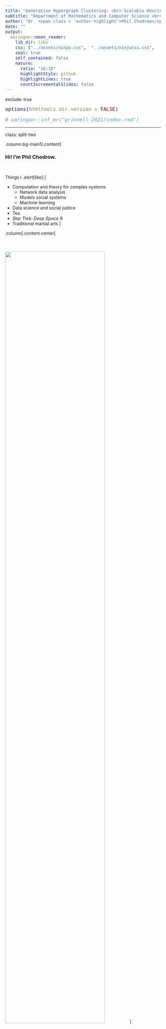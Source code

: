 ```yaml
---
title: "Generative Hypergraph Clustering: <br> Scalable Heuristics and Sparse Thresholds"                 
subtitle: "Department of Mathematics and Computer Science <br> Wesleyan University<br> January 13th, 2021"
author: "Dr. <span class = 'author-highlight'>Phil Chodrow</span> <br> Department of Mathematics <br> University of California, Los Angeles "           
date: ""              
output:                         
  xaringan::moon_reader:         
    lib_dir: libs             
    css: ["../assets/ninpo.css",  "../assets/ninjutsu.css",   "../assets/shinobi.css", "../assets/pc_custom.css", "css/pc_custom.css"]    
    seal: true   
    self_contained: false  
    nature: 
      ratio: "16:10"
      highlightStyle: github     
      highlightLines: true 
      countIncrementalSlides: false  
---
```

exclude: true   
<style type="text/css">
code.r{ 
  font-size: 16px; 
}
pre {
  font-size: 16px !important;  
}
</style>
```r
options(htmltools.dir.version = FALSE)
```

```r
# xaringan::inf_mr("grinnell-2021/index.rmd")
```



---

class: split-two 

.column.bg-main1[.content[

### Hi! I'm Phil Chodrow.

<br>

Things I .alert[like]:]

- Computation and theory for complex systems
  - Network data analysis
  - Models social systems
  - Machine learning
- Data science and social justice
- Tea
- *Star Trek: Deep Space 9*  
- Traditional martial arts
]

.column[.content.center[<br><br><br><br> 
<img src="img/phil.jpg" width=80%>]


]





---

class: bg-main1 
background-image: url("../img-shared/geo-intro.png")
background-size: contain
 
# My Journey
 



---

class: split-two
layout: false

.column.bg-main1[
.content[ 
  ## Graphs and Hypergraphs 
 
  <br> 
  A .alert[graph] consists of a set of nodes and a set of edges. Each edge is a set of two nodes. 

<br> <br> <br> <br> <br>
  In .alert[hypergraphs], edges can contain *any number* of nodes.     
]
]

.column[
  .vmiddle[
  <img src="img/graph-hypergraph.png" width=100%></img>
  ] 
]

---

class: split-two
layout: false

.column.bg-main1[
  
## Hypergraph Data

]

.column.bg-main2[.vmiddle[
  <br>
]]

---

class: split-two
layout: false

.column.bg-main1[
  
  ## Hypergraph Data

<br> <br> 

  - .alert[**Interaction**]: nodes are agents, edges are interaction events (socializing in groups, attending events).
  
]

.column.bg-main2[.vmiddle[.stretch[
  <img src="img/social-interaction.jpeg" width=100%></img> 
]]]

---

class: split-two
layout: false

.column.bg-main1[
  
  ## Hypergraph Data

<br> <br> 

  - .alert[**Interaction**]: nodes are agents, edges are interaction events (socializing in groups, attending events).
  - .alert[**Collaboration**]: nodes are collaborators, edges are projects or teams (scholarly papers, legislation, etc). 
  

]

.column.bg-main2[.vmiddle[.stretch[
  <img src="img/teamwork.jpeg" width=100%></img> 
]]]

---

class: split-two
layout: false

.column.bg-main1[
  
  ## Hypergraph Data

<br> <br> 

  - .alert[**Interaction**]: nodes are agents, edges are interaction events (socializing in groups, attending events).
  - .alert[**Collaboration**]: nodes are collaborators, edges are projects or teams (scholarly papers, legislation, etc). 
  - .alert[**Co-presence**]: nodes are chemical compounds, edges are drugs formed from those compounds.

]

.column.bg-main2[.vmiddle[.stretch[
  <img src="img/mccoy.png" width=100%></img> 
]]]

---

layout: false
class: split-two

.column.bg-main1[
  ### Hypergraph Clustering

  <br>
  Given some hypergraph data, assign each node to a .alert[**cluster**] (or "community") of "related" nodes. 
  <br> <br>
  "*Related*": often interpreted as "*densely interconnected.*"
<br> <br>
  Applications in social network analysis, drug discovery, image processing, data visualization...

  
  .footnote[
  .alert2[One survey in]: <br> <b>PSC</b>, N. Veldt, A. R. Benson, (2021). Generative hypergraph clustering: from blockmodels to modularity, <i>Science Advances</i>, 7:eabh1303
  ]

  
]
.column[.content.vmiddle[.stretch[
  <img src="img/detection-1.png" width=100%>
]]]


---

layout: true
class: split-two middle 
 
.column[
  .split-three[ 
  .row.bg-main1[.content.vmiddle[.font_medium[Generative clustering with .alert[hypergraph blockmodels]].
  ]]    
  .row.bg-main2[.content.vmiddle[.font_medium[Scalable, greedy heuristics for .alert[large hypergraphs].] 
  ]] 
  .row.bg-main3[.content.vmiddle[.font_medium[.alert[Sparse thresholds] and eigenvector methods.] 
  ]]
]
] 

.column[.center[.stretch[
  {{content}} 
]]]

---
class: hide-row2-col1 hide-row3-col1 hide-row4-col1 hide-row5-col1 

<br>
<img src="img/pure-fiction.png" width=100%>

---
class: hide-row3-col1 hide-row4-col1 hide-row5-col1


<img src="img/contact-clustering-excerpt.png" width=100%>

  
---
class: hide-row4-col1   hide-row5-col1 

<img src="img/spectrum.png" width=75%> 
<img src="img/heatmap-exp-1.png" width=85%> 

---

class: fade-row2-col1 fade-row3-col1 fade-row4-col1 fade-row5-col1

  <br>
  <img src="img/pure-fiction.png" width=100%>

---

layout: false
background-image: url(img/task.png)
background-size: contain

---

layout: false
background-image: url(img/fiction.png)
background-size: contain


---

class: split-two
layout: false

.column[ 
  ### Hypergraph Stochastic Blockmodel
  <img src="img/pure-fiction.png" width=90%>
]

.column.bg-main1[


.font_smaller[

### &nbsp; <br>  &nbsp;  
1. Give each node $i$ a cluster label $z_i$ and a degree-weight $\theta_i$ (higher weight $\implies$ more hyperedges involving that node).
2. For each tuple $R$ of nodes, sample a random number of edges:
$$a_R \sim \mathrm{Poisson}\left(\Omega(\mathbf{z}_R)\prod_{i \in R}\theta_i\right)$$

Here, $\Omega$ is an *affinity function* that encodes which combinations of groups are likely to form hyperedges. 
]

.footnote[
Bernoulli variant proposed by Ke et al (2019), *arXiv:*:1909.06503
]
]

---

class: split-two
layout: false

.column[ 
  ### Hypergraph Stochastic Blockmodel
  <img src="img/pure-fiction.png" width=90%>
]

.column.bg-main1[

<br> <br> <br> 
## Today's Big Message

The generative approach to hypergraph clustering offers both .alert[scalable heuristics] and .alert2[fundamental theoretical insights]. 
]

---

layout: true
class: split-two middle 
 
.column[
  .split-three[ 
  .row.bg-main1[.content.vmiddle[.font_medium[Generative clustering with .alert[hypergraph blockmodels]].
  ]]    
  .row.bg-main2[.content.vmiddle[.font_medium[Scalable, greedy heuristics for .alert[large hypergraphs].] 
  ]] 
  .row.bg-main3[.content.vmiddle[.font_medium[.alert[Sparse thresholds] and eigenvector methods.] 
  ]]
]
] 

.column[.center[.stretch[
  {{content}} 
]]]

---

class: fade-row1-col1 fade-row3-col1 fade-row4-col1 fade-row5-col1

  <img src="img/contact-clustering-excerpt.png" width=100%>

---

class: split-two 
layout: false

.column.bg-main1[

<br> <br>
### Motivation 

Suppose we have some hypergraph Big Data® with suspected cluster structure.   

### Question

Can we do .alert[scalable] clustering with statistical foundations?


]

.column[.stretch[ 
  <img src="img/hmod-paper.png" width=100%>   
]]

---
class: split-50 bg-main1 
layout: false 
 
.row[ 
.split-three[
.column[<br><br>
  <img src="img/nate_portrait.jpeg" width=90%> 
  ]
.column[<br><br>
  <img src="img/austin.jpg" width=90%> 
]
.column[<br><br>
  <img src="img/phil_portrait.jpeg" width=90%>   
] 

]
]
.row[ 
.split-three[
.column[<br>
  .font_large[.alert-no-bold[<nobr>Nate Veldt</nobr>]]
  <nobr>Computer Science</nobr> <br> Texas A&M      
  .alert2[@n_veldt]
]  
.column[<br>
  .font_large[.alert-no-bold[<nobr>Austin Benson</nobr>]]
   Computer Science <br> Cornell      
   .alert2[@austinbenson]
]
.column[<br>
  .font_large[.alert-no-bold[<nobr>Phil Chodrow</nobr>]]
  <nobr>Mathematics</nobr> <br> UCLA
  <br> .alert2[@PhilChodrow] <br>
]
]
]



---

class: split-two
layout: 

.column.bg-main1[
### The Affinity Function $\Omega$

<br> <br>

This controls how hyperedges form in response to node labels. 

Let's focus on the .alert[All-Or-Nothing] affinity.

This models the idea that edges form most frequently when nodes have the same labels. 


]

.column[

### <br>

<br> <br>

Let $e$ be a hyperedge of size $k$: 

$$\Omega(\mathbf{z}_e) = \begin{cases}
  \omega_{k1} &\quad e \text{ has all same labels} \\ 
  \omega_{k0} &\quad \text{otherwise}\;.  
\end{cases}$$

<br>

$$\Omega(\color{#ff5252}{\bullet} \color{#ff5252}{\bullet} \color{#ff5252}{\bullet}) > \Omega(\color{#ff5252}{\bullet} \color{#ff5252}{\bullet} \color{#FFD046}{\bullet})= \Omega(\color{#ff5252}{\bullet} \color{#FFD046}{\bullet} \color{#6ec0de}{\bullet})\ldots$$ 

]

<!-- ---

class: split-two
layout: false


.column.bg-main1[
  ## Maximum-Likelihood Inference

  <br>

  We only observe $H$. How do we learn the clusters $\mathbf{z}$?

  Let $P(H; \theta, \mathbf{z}, \omega)$ be the probability of realizing a hypergraph $H$ with parameters $(\theta, \mathbf{z}, \omega)$. 

  .alert[Maximum-Likelihood Inference]: 

  $$(\hat{\theta}, \hat{\mathbf{z}}, \hat{\omega}) = \text{argmax}_{\theta, \mathbf{z}, \omega} \log P(H; \theta, \mathbf{z}, \omega).$$ 
]

.column[
  
  <br> <br> <br>

  Some estimates can be approximated quickly:

<br> 
  **Degree Weights**

  $$\hat{\theta}_i \approx\text{degree of node }i \equiv d_i$$

  **Affinity Values** (requires estimate of $\mathbf{z}$)

.font_smaller[
  $$\omega_{k1} \approx \frac{\text{# homogeneous hyperedges }}{\prod_{j} (\text{sum of degrees in cluster } j)}\;.$$
]

.footnote[Approximations exact when all clusters are same size]

] -->


---

## Estimating labels $\mathbf{z}$

With the All-Or-Nothing affinity, we can derive an objective function from a maximum-likelihood problem for our blockmodel: 

$$
Q \triangleq \sum_k \color{#ff5252}{\beta_k} \left[(\text{# homogeneous }k\text{-edges}) - \color{#21728f}{\gamma_k}\sum_j (\text{# of edges in cluster } j)^k\right]
$$

$\color{#ff5252}{\beta_k} \triangleq \log \omega_{k1} - \log \omega_{k0}$. <br>
$\color{#21728f}{\gamma_k} \triangleq \frac{1}{\beta_k}(\omega_{k1} - \omega_{k0})$.

**Maximum-Likelihood Problem**: find cluster labels $\mathbf{z}$ to make $Q$ large. 

 
.footnote[
   
Derivation follows Newman, "Equivalence between modularity optimization and maximum likelihood methods for community detection." *PRE*, 2016
  
Generalizes Kamiński et al., "Clustering via hypergraph modularity." *PLoS ONE*, 2019] 

---

class: split-two

.column.bg-main1[

### Hypergraph Maximum-Likelihood Louvain Algorithm

<br>

1. All nodes start in their own cluster. 
2. Greedily .alert[merge] nodes to maximize $Q$. 
3. Then, greedily merge .alert2[entire clusters] of nodes.  
4. Estimate parameters $\omega$ and $\{\theta_i\}$.
5. Repeat!

(Extends Louvain algorithm for graphs.)

.footnote[Blondel et al. "Fast unfolding of communities in large networks." *J. Stat. Mech.*, 2008]
]

.column[ 
  
  <br>
  <img src="img/louvain.png" width=100%>
  
  .footnote[Image from Traag et al., "From Louvain to Leiden: guaranteeing well-connected communities," *Scientific Reports*, 2019]
]

---
background-image: url(img/performance.png)
background-size: contain

#### We can retrieve correlated partitions on synthetic hypergraphs of .alert[1M nodes].

<br> <br> <br> <br> <br> <br> <br> <br> <br> <br> <br> <br> <br> 

Hypergraph Louvain is roughly as fast as baseline methods based on graph projections. 

---

### .alert[Empirical data]: school contact hypergraphs. 

<br> 
.center[<img src="img/sociopatterns.jpg" width=70%>]

Cluster labels are classes in a primary school and a high school (in France). 


.footnote[
Stehlé et al. (*PLoS ONE*, 2011) and Mastrandrea et al. (*PLoS ONE*, 2015)
]

---


background-image: url(img/contact-clustering.png)
background-size: contain

---

background-image: url(img/recovery_experiments.png)
background-size: contain

---

class: split-two

.column.bg-main1[
  
  ## Summing Up

  <br>

  The generative approach informs .alert[scalable algorithms] for clustering hypergraphs. 

  These algorithms .alert[inherit assumptions] from their generative models. 

  These algorithms can .alert[outperform graph-based methods] on social interaction data sets. 

]

.column[.stretch[ 
  <img src="img/hmod-paper.png" width=100%>   
]]

---

layout: true
class: split-two middle 
 
.column[
  .split-three[ 
  .row.bg-main1[.content.vmiddle[.font_medium[Generative clustering with .alert[hypergraph blockmodels]].
  ]]    
  .row.bg-main2[.content.vmiddle[.font_medium[Scalable, greedy heuristics for .alert[large hypergraphs].] 
  ]] 
  .row.bg-main3[.content.vmiddle[.font_medium[.alert[Sparse thresholds] and eigenvector methods.] 
  ]]
]
] 

.column[.center[.stretch[
  {{content}} 
]]]

---

class: fade-row1-col1 fade-row2-col1 fade-row4-col1 fade-row5-col1

<img src="img/spectrum.png" width=75%> 
<img src="img/heatmap-exp-1.png" width=85%> 

---

layout: false
class: split-two

.column.bg-main1[ 
  ### Sparsity

  <br>
  A hypergraph blockmodel is .alert[*sparse*] if $\Omega$ is tuned so that 

  $$ \Omega(\mathbf{z}_R) = O(n^{1-\left|{R}\right|})\;. $$

  **Consequence**: \# edges attached to a node doesn't grow with the size of the hypergraph. 

  .alert[Intuition]: if the world's population doubled, the number of friends that you personally have might not change too much. 
]

.column[
  ### Fundamental Limits

  <br>
  In graphs, it turns out that there are sparse blockmodels for which algorithms can't even .alert[sometimes] find clusters that are even .alert2[correlated] with the correct ones.   

  
  <br>
  What about hypergraphs?

  .footnote[
    Decelle et al. (2011) Inference and phase transitions in the detection of modules in sparse networks, *Phys. Rev. Let.* 107.6: 065701
    <br> <br>
    Mossel et al. (2018) A proof of the blockmodel threshold conjecture, *Combinatorica*.  
  ]
  
]

---
class: split-50 bg-main1 
layout: false 
 
.row[ 
.split-three[
.column[<br><br>
  <img src="img/eikmeier-3.png" width=90%> 
]
.column[<br><br>
  <img src="img/jamie_portrait.jpeg" width=90%> 
  ]
.column[<br><br>
  <img src="img/phil_portrait.jpeg" width=90%>   
] 

]
]
.row[ 
.split-three[
.column[<br>
  .font_large[.alert-no-bold[<nobr>Nicole Eikmeier</nobr>]]
   Computer Science <br> Grinnell College      
   .alert2[@NicoleEikmeier]
]
.column[<br>
  .font_large[.alert-no-bold[<nobr>Jamie Haddock</nobr>]]
  <nobr>Mathematics</nobr> <br> Harvey Mudd College      
  .alert2[@jamie_hadd]
]  
.column[<br>
  .font_large[.alert-no-bold[<nobr>Phil Chodrow</nobr>]]
  <nobr>Mathematics</nobr> <br> UCLA
  <br> .alert2[@PhilChodrow] <br>
]
]
]

---

class: 

### A Testbed for Sparse Hypergraph Clustering

<img src="img/detectability-setup.png" width=100%>


---

### Greedy Methods

<img src="img/detectability-louvain.png" width=100%>

Greedy methods (from last time) fail in large regions of our testbed! Can we do better?

<!-- ---

class: split-two
layout: false

.column.bg-main1[
  ## Belief Propagation...

<br>

  ...is the "cavity method" of statistical physics. 

  ...is an approximate method for learning graphical models. 

  ...is a discrete-time dynamical system.  

  ...is **very** expensive on hypergraphs. 
]

.column[

## &nbsp;



Formally, iterate these updates to convergence: 
<br> 
\begin{align}
\mu_{iR}^{(s)} &\gets \frac{1}{Z_{iR}}\prod_{Q \in \binom{[n]}{|R|}\setminus R} \nu_{Qi}^{(s)} \\ 
\nu_{Ri}^{(s)} &\gets \frac{1}{Z_{Ri}}\sum_{\mathbf{z}:z_i = s}P(a_R| \mathbb{z}_R)\prod_{j \in R\setminus i} \mu_{jR}^{(z_j)}
\end{align}

.font_smaller[  
$\mu_{iR}^{(s)}$ is "node $i$'s confidence that it belongs to cluster $s$ based on other nodes in tuple $R$."

$Z_{iR}$ is a normalization constant. 

$P(a_R|\mathbb{z}_R)$ is our HSBM. 
]
] -->

---

class: split-two

.column.bg-main1[

### The Belief-Propagation Jacobian


<br> 
.alert[Belief-propagation] is a method for learning probabilistic machine learning models, but it's very expensive on hypergraphs. 

<br>

We can approximate BP by computing eigenvectors of the .alert[Jacobian matrix], evaluated at an uninformative fixed point.  

Eigenvectors of the Jacobian (sometimes) give useful cluster information. 

]
.column[
  

### &nbsp; 

<br> 
**Theorem (PSC, JH, NE '22)**: In a sparse HSBM, 

  $$\mathcal{J} = \sum_{k = 1}^{\bar{k}} \mathbf{C}_k \otimes \mathbf{B}_k + O(n^{-1})\;,$$

  - $\mathbf{C}_k$ is a matrix of parameters that depends on the affinity function $\Omega$. 
  - $\mathbf{B}_k$ is a matrix called the *Hashimoto matrix* for edges of size $k$. 
  - $\otimes$ is the matrix Kronecker product. 


.footnote[
  .alert2[Shown for graphs by]: <br> Krzakala et al. (2013)  Spectral redemption in clustering sparse networks, <i>PNAS</i> 110 (52) 20935-20940
]
]

---
layout: false
class: split-two

.column.bg-main1[
## The Hashimoto Operator

<br>
The .alert[Hashimoto operator] $\color{#FFD046}{\mathbf{B}_k}$ is a matrix that operates on *edge-node pairs*. 

Define $(e_1, p_1) \rightarrow_k (e_2, p_2)$ as: 

- $p_1 \in e_1$ and $p_2 \in e_2$
- $p_1 \in e_2 \setminus p_2$
- $e_1 \neq e_2$
- $\lvert p_2\rvert = k$. 

Then, 

.font_smaller[ .font_smaller[
$$\mathbf{B}[(e_1, p_1), (e_2, p_2)] = \begin{cases} 1 &\quad (e_1, p_1) \rightarrow_k (e_2, p_2) \\ 
0 &\quad \text{otherwise.}\end{cases}$$
]]]

.column[
<br>
<img src="img/hypergraph-nonbacktracking.png" width=100%>

"I can get to $p_2 \in e_2$ from $e_1$ by passing through $p_1$. I can get to $p_3 \in e_3$ from $e_2$ by passing through $p_2$..."

]

---
class: split-two
layout: false


.column.bg-main1[
## The Hashimoto Operator

<br> 
Popularized (for graphs) by Hashimoto, K. (1990), *Int. J. Math.* 

Important theorem for computation by Bass, H. (1992), *Int. J. Math.* 

Formulated for hypergraphs by Storm, C. K. (2006). *The Electronic Journal of Combinatorics*.

"Rediscovered" for hypergraphs by Angelini, M. C. et al. (2015), *Allerton Conference*.

]

.column[
<br>
<img src="img/hypergraph-nonbacktracking.png" width=100%>

"I can get to $p_2 \in e_2$ from $e_1$ by passing through $p_1$. I can get to $p_3 \in e_3$ from $e_2$ by passing through $p_2$..."
]

---

class: split-two

## Ihara-Bass for the BP Jacobian

$\mathbf{J} = \sum_k \mathbf{C}_k\otimes\mathbf{B}_k \approx \mathcal{J}$ can be a very large matrix $\implies$ slow eigenvalue computations. 

**Theorem (PSC, JH, NE '21)**: Under mild conditions, if $\lambda$ is an "interesting" eigenvalue of $\mathbf{J},$ then $\lambda$ is also an eigenvalue of the $2n\ell\bar{k} \times 2n\ell\bar{k}$ matrix

.font_smaller[
$$\mathbf{J}' = (\mathbf{G}\otimes \mathbf{I}_n) \left[\begin{matrix} 
\mathbf{0} & \mathbf{I}_\ell \otimes \mathbb{D} \\ 
\mathbf{0} & \mathbf{I}_\ell \otimes \mathbb{A}
\end{matrix}\right] - \bar{\mathbf{G}} \left[\begin{matrix} 
\mathbf{0} & \mathbf{I}_\ell \otimes \mathbf{I}_{\bar{k}} \\ 
\mathbf{I}_\ell \otimes (\mathbf{K} - \mathbf{I}_{\bar{k}-1}) & \mathbf{I}_\ell \otimes (\mathbf{K} - 2\mathbf{I}_{\bar{k}-1})
\end{matrix}\right] \otimes \mathbf{I}_n$$
]

- $\ell$ is the number of communities
- $\mathbf{G}$, $\bar{\mathbf{G}}$ hold statistical parameters
- $\mathbb{D}$ is a degree operator,  $\mathbb{A}$ is an adjacency operator,  and $\mathbf{K}$ is a diagonal matrix containing the possible edge sizes.   

---



class: split-two

.column.bg-main1[

### Second Algorithm

<br> 

1. Start with a guess about $\mathbf{C}_k$ and form $\mathbf{J}'$. 
2. Compute the .alert[leading eigenvectors] of $\mathbf{J}'$ with real eigenvalues. 
3. For each eigenvector $\mathbf{v} = (\alpha, \beta)$, compute $u_{i\ell} = \mathbb{1}\left(\sum_{k = 1}^{\bar{k}} \alpha_{ik}^{(\ell)} > 0\right)$. 
4. Use a .alert2[Euclidean clustering algorithm] (like $k$-means) in the space spanned by the vectors $\{\mathbf{u}\}$. 
5. Re-estimate $\mathbf{C}_k$ and repeat...

]



.column[.vmiddle[.center[

<img src="img/PCA-synthetic.png" width=90%> 

]]]






---

background-image: url(img/algorithm-demo.png)
background-size: contain

### Belief-Propagation Spectral Clustering

<br> <br> <br> <br> <br> <br> <br> <br> <br> <br> <br> <br> <br>  Real leading eigenvectors of $\mathbf{J}$ contain cluster information! 

<!-- ---

### Linear algebra for faster computation

$\mathbf{J}$ is a *really* big matrix; eigencomputations are expensive.  

**Theorem (PSC, JH, NE '21)**: Under mild conditions, the "interesting" eigenvalues of $\mathbf{J}$ are also eigenvalues of the (smaller) matrix

$$\mathbf{J}' = (\mathbf{G}\otimes \mathbf{I}_n) \left[\begin{matrix} 
\mathbf{0} & \mathbf{I}_\ell \otimes \mathbb{D} \\ 
\mathbf{0} & \mathbf{I}_\ell \otimes \mathbb{A}
\end{matrix}\right] - \bar{\mathbf{G}} \left[\begin{matrix} 
\mathbf{0} & \mathbf{I}_\ell \otimes \mathbf{I}_{\kappa } \\ 
\mathbf{I}_\ell \otimes (\mathbf{K} - \mathbf{I}_{\kappa}) & \mathbf{I}_\ell \otimes (\mathbf{K} - 2\mathbf{I}_{\kappa})
\end{matrix}\right] \otimes \mathbf{I}_n$$

.font_smaller[.font_smaller[
- $\ell$ is the number of groups
- $\mathbf{G}$, $\bar{\mathbf{G}}$ are matrices holding statistical parameters. 
- $\kappa$ is the number of distinct edge sizes, $n$ is the number of nodes. 
- $\mathbb{A} \in \mathbb{R}^{\kappa n\times \kappa n}$ collects adjacency information for each hyperedge size.
- $\mathbb{D} \in \mathbb{R}^{\kappa n\times \kappa n}$ collects node degrees for each hyperedge size. 
- $\mathbf{K} \in \mathbb{R}^{\kappa \times \kappa }$ lists possible edge sizes. 
- $\mathbf{I}_{\ell} \in \mathbb{R}^{\ell\times \ell}$ is the matrix identity of size $\ell$. 
- $\otimes$ is the Kronecker product. 
]] -->

---
### *Flashback: Greedy Methods*

<img src="img/detectability-louvain.png" width=100%>

---

### BP Jacobian Spectral Algorithm

.center[
<img src="img/heatmap-exp-1-no-curve.png" width=80%>
]

---

### BP Jacobian Spectral Algorithm

.center[
<img src="img/heatmap-exp-1.png" width=80%>
]

---

class: split-two

.column.bg-main1[
### Detectability (Algorithmic)

.font_smaller[
**Conjecture**: In a 2-group blockmodel with edge sizes $k_1,k_2,\ldots$ and $c_k$ edges of size $k$ per node, .alert[spectral clustering] fails to detect clusters in the ellipsoid with centroid $(x_{k_1},x_{k_2},\ldots)$ and radii $(r_{k_1},r_{k_1}\ldots)$, where: 


$$
\begin{align}
x_k &= \frac{1-a_k}{2-a_k} d \\ 
r_k &= \frac{\sqrt{(k-1)c_k}}{2-a_k} \\
a_k &= \frac{1-2^{2-k}}{1-2^{1-k}}\;.
\end{align}
$$
]

.footnote[Proof requires controlling spectrum of Hashimoto operator, possibly generalizing approach used in: 

Bordenave et al. (2018): Non-backtracking spectrum of random graphs: community detection and non-regular Ramanujan graphs. *Annals of Probability*.
]

]

.column[.stretch[
.center[ <br> <br> <br>
<img src="img/4-heatmaps.png" width=100%>
]
]
]

---

class: split-two

.column.bg-main1[
### Detectability (Fundamental)

.font_smaller[
**Conjecture**: In a 2-group blockmodel with edge sizes $k_1,k_2,\ldots$ and $c_k$ edges of size $k$ per node, .alert[any algorithm] fails to detect clusters in the ellipsoid with centroid $(x_{k_1},x_{k_2},\ldots)$ and radii $(r_{k_1},r_{k_1}\ldots)$, where: 


$$
\begin{align}
x_k &= \frac{1-a_k}{2-a_k} d \\ 
r_k &= \frac{\sqrt{(k-1)c_k}}{2-a_k} \\
a_k &= \frac{1-2^{2-k}}{1-2^{1-k}}\;.
\end{align}
$$
]

.footnote[Generalizes recent theorem for graph blockmodels: 

Mossel et al. (2018) A proof of the blockmodel threshold conjecture, *Combinatorica*.  
]

]

.column[.stretch[
.center[ <br> <br> <br>
<img src="img/4-heatmaps.png" width=100%>
]
]
]


---

class: split-two
layout: false

.column.bg-main1[

## Summing Up

<br>

Belief-propagation spectral clustering can help us form conjectures about when detecting clusters is .alert[even possible].  

Proving these conjectures is likely to require some powerful machinery from random matrix theory and discrete probability. 

]

.column[.stretch[
.center[ <br> <br> <br>
<img src="img/4-heatmaps-2.png" width=100%>
]
]
]

---

class: bg-main1

## Today's Big Message

The generative approach to hypergraph clustering offers both .alert[scalable heuristics] and .alert2[fundamental theoretical insights]. 

### Lots more to do!  

1. Scalable heuristics for more general affinity functions $\Omega$. 
2. Prove those detectability conjectures. 
3. More complex models:
  - Weighted hypergraphs
  - Hypergraphs with node metadata
  - Dynamic interactions (timestamped edges)
  - Etc



---

class: split-two

.column.bg-main1[
# **Thanks!**

.row[ 
.split-two[
.column[.lil-stretch[<br><br><br><br> 
  <img src="img/nate.jpg" width=80%> 
  .alert[Nate Veldt] <br> Texas A&M
  ]
  ]
.column[
  .lil-stretch[<br><br><br><br>
  <img src="img/austin.jpg" width=80%> 
  .alert[Austin Benson] <br> Cornell 
  ]
]]]

<br> <br> <br> <br> <br> <br> <br> <br> <br>
<b>PSC</b>, N. Veldt, A. R. Benson, (2021). Generative hypergraph clustering: from blockmodels to modularity, <i>Science Advances</i>, 7:eabh1303
]

.column[ 
# &nbsp;   

.row[ 
.split-two[
.column[.lil-stretch[<br><br><br><br> 
  <img src="img/eikmeier-3.png" width=80%> 
  .alert[**Nicole Eikmeier**] <br> Grinnell 
  ]
  ]
.column[
  .lil-stretch[<br><br><br><br>
  <img src="img/jamie_portrait.jpeg" width=80%> 
  .alert[**Jamie Haddock**] <br> Harvey Mudd 
  ]
]]]

<br><br><br><br><br><br><br><br><br>
<b>PSC</b>, N. Eikmeier, J. Haddock, (2022). Nonbacktracking spectral clustering of nonuniform hypergraphs, <i>In preparation</i>
]

---

class: bg-main1 middle

# Bonus Content (extra slides)

---

layout: false
class: split-two

.column.bg-main1[
  ### A Note on Expectations
  
  <br>

  Nontrivial clustering problems almost always have multiple, .alert[competing] answers. 

  When a unique optimal answer exists, it is usually .alert[NP-hard] to compute. 

  So, we usually aim for .alert2[heuristics] with interpretable properties. 

  .footnote[
    Good et al. (2010), "The performance of modularity maximization in practical contexts", *PRE* 81.4:046106
    <br> <br>
    Brandes et al. (2007), "On finding graph clusterings with maximum modularity," *WG'07*:121-132 
  ]

]
.column[.content.vmiddle[.stretch[
  <img src="img/detection-1.png" width=100%>
]]]

